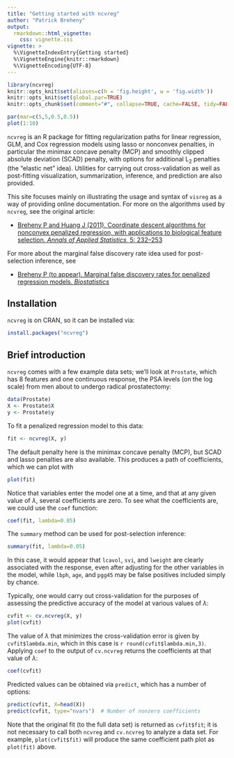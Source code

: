 ```yaml
---
title: "Getting started with ncvreg"
author: "Patrick Breheny"
output:
  rmarkdown::html_vignette:
    css: vignette.css
vignette: >
  %\VignetteIndexEntry{Getting started}
  %\VignetteEngine{knitr::rmarkdown}
  %\VignetteEncoding{UTF-8}
---
```


```r
library(ncvreg)
knitr::opts_knit$set(aliases=c(h = 'fig.height', w = 'fig.width'))
knitr::opts_knit$set(global.par=TRUE)
knitr::opts_chunk$set(comment="#", collapse=TRUE, cache=FALSE, tidy=FALSE)
```
```r
par(mar=c(5,5,0.5,0.5))
plot(1:10)
```

`ncvreg` is an R package for fitting regularization paths for linear regression, GLM, and Cox regression models using lasso or nonconvex penalties, in particular the minimax concave penalty (MCP) and smoothly clipped absolute deviation (SCAD) penalty, with options for additional L<sub>2</sub> penalties (the "elastic net" idea).  Utilities for carrying out cross-validation as well as post-fitting visualization, summarization, inference, and prediction are also provided.

This site focuses mainly on illustrating the usage and syntax of `visreg` as a way of providing online documentation.  For more on the algorithms used by `ncvreg`, see the original article:

* [Breheny P and Huang J (2011).  Coordinate descent algorithms for nonconvex penalized regression, with applications to biological feature selection.  *Annals of Applied Statistics*, 5: 232--253](http://myweb.uiowa.edu/pbreheny/pdf/Breheny2011.pdf)

For more about the marginal false discovery rate idea used for post-selection inference, see

* [Breheny P (to appear).  Marginal false discovery rates for penalized regression models.  *Biostatistics*](https://arxiv.org/pdf/1607.05636)

## Installation

`ncvreg` is on CRAN, so it can be installed via:

```r
install.packages("ncvreg")
```

## Brief introduction

`ncvreg` comes with a few example data sets; we'll look at `Prostate`, which has 8 features and one continuous response, the PSA levels (on the log scale) from men about to undergo radical prostatectomy:

```r
data(Prostate)
X <- Prostate$X
y <- Prostate$y
```

To fit a penalized regression model to this data:

```r
fit <- ncvreg(X, y)
```

The default penalty here is the minimax concave penalty (MCP), but SCAD and lasso penalties are also available.  This produces a path of coefficients, which we can plot with

```r
plot(fit)
```

Notice that variables enter the model one at a time, and that at any given value of $\lambda$, several coefficients are zero.  To see what the coefficients are, we could use the `coef` function:

```r
coef(fit, lambda=0.05)
```

The `summary` method can be used for post-selection inference:

```r
summary(fit, lambda=0.05)
```

In this case, it would appear that `lcavol`, `svi`, and `lweight` are clearly associated with the response, even after adjusting for the other variables in the model, while `lbph`, `age`, and `pgg45` may be false positives included simply by chance.

Typically, one would carry out cross-validation for the purposes of assessing the predictive accuracy of the model at various values of $\lambda$:

```r
cvfit <- cv.ncvreg(X, y)
plot(cvfit)
```

The value of $\lambda$ that minimizes the cross-validation error is given by `cvfit$lambda.min`, which in this case is `r round(cvfit$lambda.min,3)`.  Applying `coef` to the output of `cv.ncvreg` returns the coefficients at that value of $\lambda$:

```r
coef(cvfit)
```

Predicted values can be obtained via `predict`, which has a number of options:

```r
predict(cvfit, X=head(X))
predict(cvfit, type="nvars")  # Number of nonzero coefficients
```

Note that the original fit (to the full data set) is returned as `cvfit$fit`; it is not necessary to call both `ncvreg` and `cv.ncvreg` to analyze a data set.  For example, `plot(cvfit$fit)` will produce the same coefficient path plot as `plot(fit)` above.
